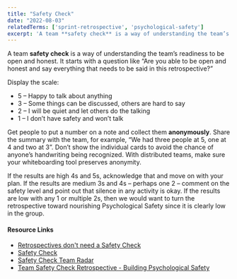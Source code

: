 ```yaml
---
title: "Safety Check"
date: "2022-08-03"
relatedTerms: ['sprint-retrospective', 'psychological-safety']
excerpt: 'A team **safety check** is a way of understanding the team’s readiness to be open and'
---
```


A team **safety check** is a way of understanding the team’s readiness to be open and honest. It starts with a question like “Are you able to be open and honest and say everything that needs to be said in this retrospective?”

Display the scale:

- 5 – Happy to talk about anything
- 3 – Some things can be discussed, others are hard to say
- 2 – I will be quiet and let others do the talking
- 1 – I don’t have safety and won’t talk

Get people to put a number on a note and collect them **anonymously**. Share the summary with the team, for example, “We had three people at 5, one at 4 and two at 3”. Don’t show the individual cards to avoid the chance of anyone’s handwriting being recognized. With distributed teams, make sure your whiteboarding tool preserves anonymity.

If the results are high 4s and 5s, acknowledge that and move on with your plan. If the results are medium 3s and 4s – perhaps one 2 – comment on the safety level and point out that silence in any activity is okay. If the results are low with any 1 or multiple 2s, then we would want to turn the retrospective toward nourishing Psychological Safety since it is clearly low in the group.

#### Resource Links

- [Retrospectives don't need a Safety Check](external:https://www.linkedin.com/pulse/retrospectives-dont-need-safety-check-vishal-prasad/)
- [Safety Check](external:https://www.funretrospectives.com/safety-check/)
- [Safety Check Team Radar](external:https://www.retrium.com/retrospective-techniques/safety-check-team-radar)
- [Team Safety Check Retrospective - Building Psychological Safety](external:https://www.andycleff.com/2018/02/team-safety-check-retrospective/)

